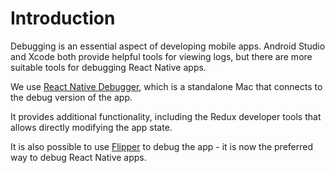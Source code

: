 # Introduction

Debugging is an essential aspect of developing mobile apps. Android Studio and
Xcode both provide helpful tools for viewing logs, but there are more suitable
tools for debugging React Native apps.

We use
[React Native Debugger](https://github.com/jhen0409/react-native-debugger),
which is a standalone Mac that connects to the debug version of the app.

It provides additional functionality, including the Redux developer tools that
allows directly modifying the app state.

It is also possible to use [Flipper](flipper.md) to debug the app - it is now
the preferred way to debug React Native apps.
